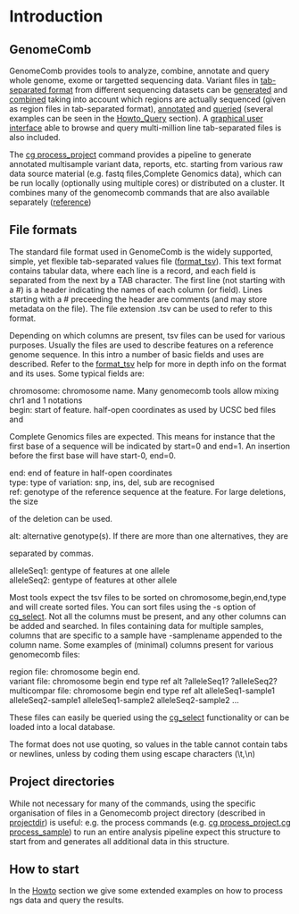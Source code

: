 = Introduction =

== GenomeComb ==
GenomeComb provides tools to analyze, combine, annotate and query whole genome,
exome or targetted sequencing data. Variant files in [[format_tsv|tab-separated format]]
from different sequencing datasets can be [[howto_process_project|generated]]
and [[cg_pmulticompar|combined]] taking into account which regions are
actually sequenced (given as region files in tab-separated format),
[[cg_annotate|annotated]] and [[cg_select|queried]] (several examples can
be seen in the [[howto_query|Howto_Query]] section). A [[cg_viz|graphical
user interface]] able to browse and query multi-million line tab-separated
files is also included.

The [[cg_process_project|cg process_project]] command provides a
pipeline to generate annotated multisample variant data, reports, etc. 
starting from various raw data source material (e.g. fastq files,Complete
Genomics data), which can be run locally (optionally using multiple cores) or
distributed on a cluster. It combines many of the genomecomb commands
that are also available separately ([[reference]])

== File formats ==

The standard file format used in GenomeComb is the widely supported,
simple, yet flexible tab-separated values file ([[format_tsv]]). This
text format contains tabular data, where each line is a record, and each
field is separated from the next by a TAB character. The first line (not
starting with a #) is a header indicating the names of each column (or
field). Lines starting with a # preceeding the header are comments (and may
store metadata on the file). The file extension .tsv can be used to refer
to this format.

Depending on which columns are present, tsv files can be used for various
purposes. Usually the files are used to describe features on a reference
genome sequence.
In this intro a number of basic fields and uses are described. Refer to the [[format_tsv]] help for
more in depth info on the format and its uses. Some typical fields are:
; chromosome: chromosome name. Many genomecomb tools allow mixing chr1 and 1 notations
; begin: start of feature. half-open coordinates as used by UCSC bed files and
Complete Genomics files are expected. This means for instance that the first base of a sequence will
be indicated by start=0 and end=1. An insertion before the first base will have start-0, end=0.
; end: end of feature in half-open coordinates
; type: type of variation: snp, ins, del, sub are recognised
; ref: genotype of the reference sequence at the feature. For large deletions, the size 
of the deletion can be used.
; alt: alternative genotype(s). If there are more than one alternatives, they are 
separated by commas.
; alleleSeq1: gentype of features at one allele
; alleleSeq2: gentype of features at other allele

Most tools expect the tsv files to be sorted on chromosome,begin,end,type and will create sorted files.
You can sort files using the -s option of [[cg_select]].
Not all the columns must be present, and any other columns can be added and searched. In 
files containing data for multiple samples, columns that are specific to a sample have -samplename 
appended to the column name. Some examples of (minimal) columns present for various genomecomb files:

; region file: chromosome begin end.
; variant file: chromosome begin end type ref alt ?alleleSeq1? ?alleleSeq2?
; multicompar file: chromosome begin end type ref alt alleleSeq1-sample1 alleleSeq2-sample1 alleleSeq1-sample2 alleleSeq2-sample2 ...

These files can easily be queried using the [[cg_select]] functionality or can
be loaded into a local database.

The format does not use quoting, so values in the table cannot contain tabs or newlines,
unless by coding them using escape characters (\t,\n)

== Project directories ==
While not necessary for many of the commands, using the specific
organisation of files in a Genomecomb project directory (described in [[projectdir]])
is useful: e.g. the process commands (e.g. [[cg process_project]],[[cg process_sample]])
to run an entire analysis pipeline expect this structure to start from and
generates all additional data in this structure.

== How to start ==

In the [[howto|Howto]] section we give some extended examples on how to
process ngs data and query the results.
